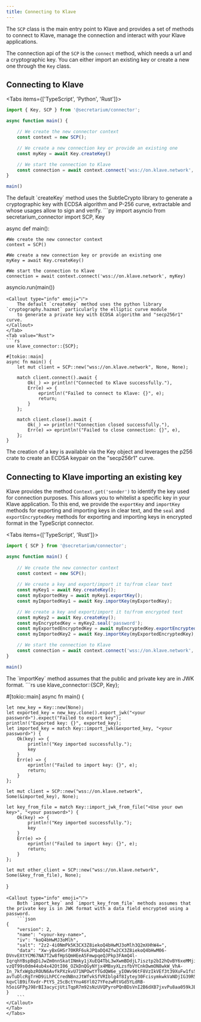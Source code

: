 ```yaml
---
title: Connecting to Klave
---
```



The `SCP` class is the main entry point to Klave and provides a set of methods to connect to Klave,
manage the connection and interact with your Klave applications.


The connection api of the `SCP` is the `connect` method, which needs a url and
a cryptographic key. You can either import an existing key or create a new one through the `Key` class.

## Connecting to Klave

<Tabs items={['TypeScript', 'Python', 'Rust']}>
<Tab value="TypeScript">
```js
import { Key, SCP } from '@secretarium/connector';

async function main() {

    // We create the new connector context
    const context = new SCP();

    // We create a new connection key or provide an existing one
    const myKey = await Key.createKey()

    // We start the connection to Klave
    const connection = await context.connect('wss://on.klave.network', myKey)
}

main()
```
<Callout type="info" emoji="ℹ️">
    The default `createKey` method uses the SubtleCrypto library to generate a cryptographic key with ECDSA algorithm and P-256 curve,
    extractable and whose usages allow to sign and verify.
</Callout>
</Tab>
<Tab value="Python">
```py
import asyncio
from secretarium_connector import SCP, Key

async def main():

    #We create the new connector context
    context = SCP()

    #We create a new connection key or provide an existing one
    myKey = await Key.createKey()

    #We start the connection to Klave
    connection = await context.connect('wss://on.klave.network', myKey)

asyncio.run(main())
```
<Callout type="info" emoji="ℹ️">
    The default `createKey` method uses the python library `cryptography.hazmat` particularly the elliptic curve module
    to generate a private key with ECDSA algorithm and "secp256r1" curve.
</Callout>
</Tab>
<Tab value="Rust">
```rs
use klave_connector::{SCP};

#[tokio::main]
async fn main() {    
    let mut client = SCP::new("wss://on.klave.network", None, None);

    match client.connect().await {
        Ok(_) => println!("Connected to Klave successfully."),
        Err(e) => {
            eprintln!("Failed to connect to Klave: {}", e);
            return;
        }
    };

    match client.close().await {
        Ok(_) => println!("Connection closed successfully."),
        Err(e) => eprintln!("Failed to close connection: {}", e),
    };
}
```
<Callout type="info" emoji="ℹ️">
    The creation of a key is available via the Key object and leverages the p256 crate 
    to create an ECDSA keypair on the "secp256r1" curve.
</Callout>
</Tab>
</Tabs>




## Connecting to Klave importing an existing key

Klave provides the method ```Context.get('sender')``` to identify the key used for connection purposes. This allows you to whitelist a specific key in your Klave application.
To this end, we provide the `exportKey` and `importKey` methods for exporting and importing keys in clear text, and the `seal` and `exportEncryptedKey` methods for exporting and importing keys in encrypted format in the TypeScript connector.

<Tabs items={['TypeScript', 'Rust']}>
<Tab value="TypeScript">
```js
import { SCP } from '@secretarium/connector';

async function main() {
    
    // We create the new connector context
    const context = new SCP();
    
    // We create a key and export/import it to/from clear text
    const myKey1 = await Key.createKey();
    const myExportedKey = await myKey1.exportKey();
    const myImportedKey1 = await Key.importKey(myExportedKey);

    // We create a key and export/import it to/from encrypted text
    const myKey2 = await Key.createKey();
    const myEncryptedKey = myKey2.seal('password');
    const myExportedEncryptedKey = await myEncryptedKey.exportEncryptedKey();
    const myImportedKey2 = await Key.importKey(myExportedEncryptedKey);

    // We start the connection to Klave
    const connection = await context.connect('wss://on.klave.network', myImportedKey2)
}

main()
```
<Callout type="info" emoji="ℹ️">
    The `importKey` method assumes that the public and private key are in JWK format.
</Callout>
</Tab>
<Tab value="Rust">
```rs
use klave_connector::{SCP, Key};

#[tokio::main]
async fn main() {   
    
    let new_key = Key::new(None);
    let exported_key = new_key.clone().export_jwk("<your password>").expect("Failed to export key");
    println!("Exported key: {}", exported_key);
    let imported_key = match Key::import_jwk(&exported_key, "<your password>") {
        Ok(key) => {
            println!("Key imported successfully.");
            key
        }
        Err(e) => {
            eprintln!("Failed to import key: {}", e);
            return;
        }
    };

    let mut client = SCP::new("wss://on.klave.network", Some(&imported_key), None);

    let key_from_file = match Key::import_jwk_from_file("<Use your own key>", "<your password>") {
        Ok(key) => {
            println!("Key imported successfully.");
            key
        }
        Err(e) => {
            eprintln!("Failed to import key: {}", e);
            return;
        }
    };
    
    let mut other_client = SCP::new("wss://on.klave.network", Some(&key_from_file), None);
}
```
<Callout type="info" emoji="ℹ️">
    Both `import_key` and `import_key_from_file` methods assumes that the private key is in JWK format with a data field encrypted using a password.
    ```json
{
    "version": 2,
    "name": "<your-key-name>",
    "iv": "koQ4bHwMJ3oMlh",
    "salt": "2z2-4i0NmPk5K3CX3Z8iekoQ4bHwMJ3oMlh3Q2mXHhW4=",
    "data": "Xw-yBxGHSr70KRF6ukJPQaDQ4Zfw2CX3Z8iekoQ4bHwM06-DVnvEXtYCM67NA7T2w8fHpSQmHEeA5FmwpqeQJPkp3FAmQ4l-IqrqhYBspBqDiJwZm0nnSkatINmky1jXuEQ4TbL3wXwmBDdjL7isztp2bI2hQvBY6xeMMji82mEzrWE7OX-vzQT99s0dm44ub4x42OtI06_OZkDnQGyNYjx4MBxyXLzsfbVYCnkOwmON8wkW_VhA-In_7kfxWgbzROUN6AvfkPXzkvU71NPOwtYTGdQW6e_yIOWv96tF8VzIkVEf3t39XuFw1fsSel8RbokT-avTuDlcRgTrHD9iLhPCCredNBnzJtWfvkSfVRIblg4f8Iytey30FcisymkwkVaNDjIG39R5gow-kqvClB9ifXvdr-PtYS_25cBctYnu46Yl027YFezwRtVGd5YLdRB-h5oiGFPgJ98rBI3acycjUtiTqpR7m92sNzUVQPyroPQnBDsVnI2B6dXB7jxvPu8aa059kJBgCCL9lnOMEl5yQv8SEwDZzKyxiI"
}
    ```    
</Callout>
</Tab>
</Tabs>

